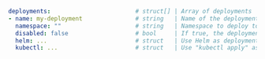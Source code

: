 ```yaml
deployments:                        # struct[] | Array of deployments
- name: my-deployment               # string   | Name of the deployment
  namespace: ""                     # string   | Namespace to deploy to (Default: "" = namespace of the active namespace/Space)
  disabled: false                   # bool     | If true, the deployment will not be deployed, purged or rendered
  helm: ...                         # struct   | Use Helm as deployment tool and set options for Helm
  kubectl: ...                      # struct   | Use "kubectl apply" as deployment tool and set options for kubectl
```
